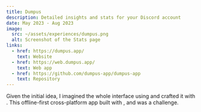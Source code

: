 ```yaml
---
title: Dumpus
description: Detailed insights and stats for your Discord account
date: May 2023 - Aug 2023
image:
  src: ~/assets/experiences/dumpus.png
  alt: Screenshot of the Stats page
links:
  - href: https://dumpus.app/
    text: Website
  - href: https://web.dumpus.app/
    text: Web app
  - href: https://github.com/dumpus-app/dumpus-app
    text: Repository
---
```


Given the initial idea, I imagined the whole interface using <TechPill id="figma" />
and crafted it with <TechPill id="tailwind" />. This offline-first cross-platform app
built with <TechPill id="nextjs" />, <TechPill id="capacitor" /> and <TechPill id="tauri" />
was a challenge.
